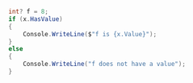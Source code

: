 ```csharp
int? f = 8;
if (x.HasValue)
{
    Console.WriteLine($"f is {x.Value}");
}
else
{
    Console.WriteLine("f does not have a value");
}
```